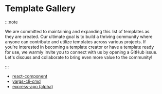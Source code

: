 # Template Gallery

:::note

We are committed to maintaining and expanding this list of templates as they are
created. Our ultimate goal is to build a thriving community where anyone can
contribute and utilize templates across various projects. If you're interested
in becoming a template creator or have a template ready for use, we warmly
invite you to connect with us by opening a GitHub issue. Let's discuss and
collaborate to bring even more value to the community!

:::

-   [react-component](./templates/react-component)
-   [yargs-cli-cmd](./templates/yargs-cli-cmd)
-   [express-app (alpha)](./templates/express-app)
